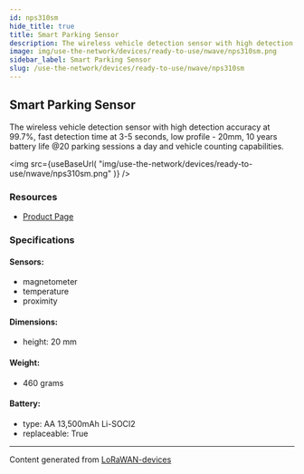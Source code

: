 ```yaml
---
id: nps310sm
hide_title: true
title: Smart Parking Sensor
description: The wireless vehicle detection sensor with high detection accuracy at 99.7%, fast detection time at 3-5 seconds, low profile - 20mm, 10 years battery life @20 parking sessions a day and vehicle counting capabilities.
image: img/use-the-network/devices/ready-to-use/nwave/nps310sm.png
sidebar_label: Smart Parking Sensor
slug: /use-the-network/devices/ready-to-use/nwave/nps310sm
---
```



## Smart Parking Sensor

The wireless vehicle detection sensor with high detection accuracy at 99.7%, fast detection time at 3-5 seconds, low profile - 20mm, 10 years battery life @20 parking sessions a day and vehicle counting capabilities.

<img
src={useBaseUrl(
"img/use-the-network/devices/ready-to-use/nwave/nps310sm.png"
)}
/>

### Resources

- [Product Page](https://www.nwave.io/smart-parking-sensor/)

### Specifications

#### Sensors:
- magnetometer
- temperature
- proximity
#### Dimensions:
- height: 20 mm
#### Weight: 
- 460 grams
#### Battery: 
- type: AA 13,500mAh Li-SOCI2
- replaceable: True



---
Content generated from [LoRaWAN-devices](https://github.com/TheThingsNetwork/lorawan-devices)